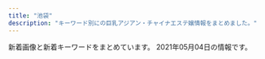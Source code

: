 ```yaml
---
title: "池袋"
description: "キーワード別にの巨乳アジアン・チャイナエステ嬢情報をまとめました。"
---
```


新着画像と新着キーワードをまとめています。
2021年05月04日の情報です。

<DmmAffiliateIns />
<KeywordTable
  shops={
    [
    {
        "keywords": {
            "85": 1,
            "D": 4,
            "C": 12,
            "86": 2,
            "88": 1
        },
        "img_links": [
            "https://koi-tenshi.tyo.cm/images/info.jpg",
            "https://koi-tenshi.tyo.cm/photos/sites/8/2021/04/2021042906171256.jpg",
            "https://koi-tenshi.tyo.cm/images/sp_ico06.png",
            "https://koi-tenshi.tyo.cm/images/sp_ico01.png",
            "https://koi-tenshi.tyo.cm/images/sp_tel.png",
            "https://koi-tenshi.tyo.cm/images/header_mail.png",
            "https://koi-tenshi.tyo.cm/photos/sites/8/2021/04/2021042906175895.jpg",
            "https://koi-tenshi.tyo.cm/images/sp_header.png",
            "https://koi-tenshi.tyo.cm/images/end.png",
            "https://koi-tenshi.tyo.cm/photos/sites/8/2021/04/2021042906214275.jpg",
            "https://koi-tenshi.tyo.cm/images/header_open.png",
            "https://koi-tenshi.tyo.cm/images/sp_ico02.png",
            "https://koi-tenshi.tyo.cm/photos/sites/8/2021/04/2021042906173487.jpg",
            "https://koi-tenshi.tyo.cm/images/sp_ico03.png",
            "https://koi-tenshi.tyo.cm/images/sp_ico05.png",
            "https://koi-tenshi.tyo.cm/images/sp_ico04.png",
            "https://koi-tenshi.tyo.cm/images/header_tel.png"
        ],
        "station": "JR\u6c60\u888b\u99c5\u897f\u53e3(\u5317)",
        "name": "\u604b\u306e\u5929\u4f7f",
        "url": "https://koi-tenshi.tyo.cm/"
    },
    {
        "img_links": [
            "http://awakoku.net/girls/mina1.jpg",
            "http://awakoku.net/girls/nana2.jpg",
            "http://awakoku.net/girls/kana2.jpg",
            "http://awakoku.net/girls/yumi.jpg",
            "http://awakoku.net/girls/nana1.jpg",
            "http://awakoku.net/girls/hana1.jpg",
            "http://awakoku.net/girls/nagisa2.jpg",
            "http://awakoku.net/girls/ami1.jpg",
            "http://awakoku.net/image/pickup.jpg",
            "http://awakoku.net/girls/misaki1.jpg",
            "http://awakoku.net/girls/misaki2.jpg",
            "http://manpuku-web2.sakura.ne.jp/awakoku/image/header.jpg",
            "http://awakoku.net/girls/sakura1.jpg",
            "http://awakoku.net/girls/noimage.jpg",
            "http://awakoku.net/girls/aya1.jpg",
            "http://awakoku.net/girls/yuri1.jpg",
            "http://awakoku.net/girls/saki1.jpg",
            "http://awakoku.net/girls/mina2.jpg",
            "http://awakoku.net/girls/yuri2.jpg",
            "http://awakoku.net/girls/hana2.jpg",
            "http://awakoku.net/girls/nagisa1.jpg",
            "http://awakoku.net/girls/kana1.jpg"
        ],
        "keywords": {
            "F": 1,
            "84": 2,
            "85": 2,
            "C": 22,
            "87": 3,
            "E": 2,
            "86": 1,
            "88": 2,
            "83": 4
        },
        "name": "\u30a2\u30ef\u56fd\u515a",
        "station": "JR\u6c60\u888b\u99c5\u897f\u53e3",
        "url": "http://awakoku.net/"
    },
    {
        "img_links": [
            "http://es-hana.work/images/2.jpg",
            "http://es-hana.work/images/3.jpg",
            "http://es-hana.work/images/1.jpg",
            "http://es-hana.work/staff/nana.jpg",
            "http://es-hana.work/images/6.jpg",
            "http://es-hana.work/img/nana1.jpg",
            "http://es-hana.work/images/int.jpg",
            "http://es-hana.work/images/5.jpg",
            "http://es-hana.work/images/tg.jpg",
            "http://es-hana.work/staff/ai.jpg",
            "http://es-hana.work/img/haruka1.jpg",
            "http://es-hana.work/img/yui1.jpg",
            "http://es-hana.work/staff/haruka.jpg",
            "http://es-hana.work/staff/miki.jpg",
            "http://es-hana.work/images/head.jpg",
            "http://es-hana.work/img/miki1.jpg",
            "http://es-hana.work/img/aya1.jpg",
            "http://es-hana.work/staff/yuna.jpg",
            "http://es-hana.work/images/news.jpg",
            "http://es-hana.work/images/line.jpg",
            "http://es-hana.work/images/interior_t.jpg",
            "http://es-hana.work/img/ai1.jpg",
            "http://es-hana.work/images/ac2.jpg",
            "http://es-hana.work/images/8.jpg",
            "http://es-hana.work/images/7.jpg",
            "http://es-hana.work/images/sys2.jpg",
            "http://es-hana.work/staff/aya.jpg",
            "http://es-hana.work/images/staff_t.jpg",
            "http://es-hana.work/img/rina1.jpg",
            "http://es-hana.work/staff/rina.jpg",
            "http://es-hana.work/images/ac1.jpg",
            "http://es-hana.work/staff/yui.jpg",
            "http://es-hana.work/images/sys1.jpg"
        ],
        "name": "\u82b1\u6c34\u6728",
        "station": "JR\u6c60\u888b\u99c5\u897f\u53e3(\u5317)",
        "keywords": {},
        "url": "http://es-hana.work/"
    },
    {
        "station": "JR\u6c60\u888b\u99c5\u897f\u53e3",
        "url": "http://salon-arm.com/",
        "img_links": [
            "http://salon-arm.com/staff/ichigo/01.jpg",
            "http://salon-arm.com/staff/nana/01.jpg",
            "http://salon-arm.com/img/ttl_tnew.png",
            "http://salon-arm.com/pic/top.png",
            "http://salon-arm.com/staff/yuuka/01mb.jpg",
            "http://salon-arm.com/staff/midori/01.jpg",
            "http://salon-arm.com/staff/ichigo/01mb.jpg",
            "http://salon-arm.com/staff/ringo/01.jpg",
            "http://salon-arm.com/img/ttl_concept.png",
            "http://salon-arm.com/img/att.jpg",
            "http://salon-arm.com/staff/reina/01mb.jpg",
            "http://salon-arm.com/staff/ai/01mb.jpg",
            "http://salon-arm.com/staff/mai/01.jpg",
            "http://salon-arm.com/pic/head.png",
            "http://salon-arm.com/staff/reina/01.jpg",
            "http://salon-arm.com/staff/emi/01mb.jpg",
            "http://salon-arm.com/staff/saya/01mb.jpg",
            "http://salon-arm.com/staff/saya/01.jpg",
            "http://salon-arm.com/staff/yuuka/01.jpg",
            "http://salon-arm.com/img/ttl_line.png",
            "http://salon-arm.com/staff/ai/01.jpg",
            "http://salon-arm.com/staff/rika/01mb.jpg",
            "http://salon-arm.com/img/ttl_staff.png",
            "http://salon-arm.com/staff/emi/01.jpg",
            "http://salon-arm.com/staff/rika/01.jpg",
            "http://salon-arm.com/staff/kaori/01mb.jpg",
            "http://salon-arm.com/img/ttl_mobile.png",
            "http://salon-arm.com/staff/kaori/01.jpg",
            "http://salon-arm.com/staff/nana/01mb.jpg",
            "http://salon-arm.com/staff/ringo/01mb.jpg",
            "http://salon-arm.com/staff/mai/01mb.jpg",
            "http://salon-arm.com/staff/midori/01mb.jpg",
            "http://salon-arm.com/i/files/homeimg.jpg"
        ],
        "keywords": {
            "C": 21
        },
        "name": "\u30a2\u30ed\u30de\u30ed\u30de\u30f3\u30b9"
    },
    {
        "station": "JR\u6c60\u888b\u99c5\u6771\u53e3",
        "keywords": {},
        "img_links": [
            "http://manian-ikebukuro.com/img/bar_staff.png",
            "http://manian-ikebukuro.com/img/bar_profile.png",
            "http://manian-ikebukuro.com/image/cast/cast_67_1_l.jpg",
            "http://manian-ikebukuro.com/image/cast/cast_67_1_s.jpg",
            "http://manian-ikebukuro.com/image/cast/cast_70_1_s.jpg",
            "http://manian-ikebukuro.com/image/cast/cast_69_2_l.jpg",
            "http://manian-ikebukuro.com/image/cast/cast_64_1_s.jpg",
            "http://manian-ikebukuro.com/img/news1.png",
            "http://manian-ikebukuro.com/img/news3.png",
            "http://manian-ikebukuro.com/image/cast/cast_75_2_l.jpg",
            "http://manian-ikebukuro.com/image/cast/cast_71_2_l.jpg",
            "http://manian-ikebukuro.com/image/cast/cast_77_2_l.jpg",
            "http://manian-ikebukuro.com/img/spSite.jpg",
            "http://manian-ikebukuro.com/image/cast/cast_77_1_s.jpg",
            "http://manian-ikebukuro.com/image/cast/cast_73_1_s.jpg",
            "http://manian-ikebukuro.com/image/cast/cast_74_1_s.jpg",
            "http://manian-ikebukuro.com/img/line1.jpg",
            "http://manian-ikebukuro.com/image/cast/cast_69_1_s.jpg",
            "http://manian-ikebukuro.com/image/cast/cast_64_1_l.jpg",
            "http://manian-ikebukuro.com/image/cast/cast_63_1_l.jpg",
            "http://manian-ikebukuro.com/image/cast/cast_75_1_l.jpg",
            "http://manian-ikebukuro.com/image/cast/cast_47_2_l.jpg",
            "http://manian-ikebukuro.com/image/cast/cast_68_1_l.jpg",
            "http://manian-ikebukuro.com/image/cast/cast_80_1_s.jpg",
            "http://manian-ikebukuro.com/image/cast/cast_68_2_l.jpg",
            "http://manian-ikebukuro.com/image/cast/cast_71_1_l.jpg",
            "http://manian-ikebukuro.com/image/cast/cast_74_2_l.jpg",
            "http://manian-ikebukuro.com/image/cast/cast_67_2_l.jpg",
            "http://manian-ikebukuro.com/image/cast/cast_6_2_l.jpg",
            "http://manian-ikebukuro.com/image/cast/cast_75_1_s.jpg",
            "http://manian-ikebukuro.com/img/pickupGirl.png",
            "http://manian-ikebukuro.com/image/cast/cast_68_1_s.jpg",
            "http://manian-ikebukuro.com/image/cast/cast_2_1_s.jpg",
            "http://manian-ikebukuro.com/image/cast/cast_70_2_l.jpg",
            "http://manian-ikebukuro.com/image/cast/cast_64_2_l.jpg",
            "http://manian-ikebukuro.com/image/cast/cast_77_1_l.jpg",
            "http://manian-ikebukuro.com/image/cast/cast_71_1_s.jpg",
            "http://manian-ikebukuro.com/img/header0.jpg",
            "http://manian-ikebukuro.com/image/cast/cast_74_1_l.jpg",
            "http://manian-ikebukuro.com/img/QRcode.png",
            "http://manian-ikebukuro.com/image/cast/cast_6_1_s.jpg",
            "http://manian-ikebukuro.com/image/cast/cast_63_1_s.jpg",
            "http://manian-ikebukuro.com/image/cast/cast_70_1_l.jpg",
            "http://manian-ikebukuro.com/image/cast/cast_47_1_l.jpg",
            "http://manian-ikebukuro.com/image/cast/cast_6_1_l.jpg",
            "http://manian-ikebukuro.com/img/tel.png",
            "http://manian-ikebukuro.com/image/cast/cast_69_1_l.jpg",
            "http://manian-ikebukuro.com/image/cast/cast_47_1_s.jpg",
            "http://manian-ikebukuro.com/image/cast/10x10.jpg"
        ],
        "url": "http://manian-ikebukuro.com/",
        "name": "\u6d17\u4f53\u30de\u30cb\u30a2"
    },
    {
        "img_links": [
            "http://www.coco-8.jp/_src/37791789/lineline.png",
            "http://www.coco-8.jp/_src/49977786/wechatimg336_20201102105038881.jpg",
            "http://www.coco-8.jp/_src/36741671/2.jpg",
            "http://www.coco-8.jp/_src/36741640/1.jpg",
            "http://www.coco-8.jp/_src/36746633/lineline.png",
            "http://www.coco-8.jp/_src/36742630/b.png",
            "http://www.coco-8.jp/_src/54960394/lineline.png",
            "http://www.coco-8.jp/_src/36746641/risa.jpg",
            "http://www.coco-8.jp/_src/36746682/g.jpg",
            "http://www.coco-8.jp/_src/49977773/wechatimg437_20201113100952153.jpg",
            "http://www.coco-8.jp/_src/36746395/lineline.png",
            "http://www.coco-8.jp/_src/55662797/img20210426142633666355.png",
            "http://www.coco-8.jp/_src/36742642/b.png",
            "http://www.coco-8.jp/_src/36742658/s1.jpg",
            "http://www.coco-8.jp/_src/36712010/sayuri.jpg",
            "http://www.coco-8.jp/_src/37791774/wechatimg437_20201113100952153.jpg",
            "http://www.coco-8.jp/_src/36742636/b.png",
            "http://www.coco-8.jp/_src/36813493/cam2.jpg",
            "http://www.coco-8.jp/_src/36746398/mei1.jpg",
            "http://www.coco-8.jp/_src/54960397/wechatimg955.jpg",
            "http://www.coco-8.jp/_src/36741636/5.jpg",
            "http://www.coco-8.jp/_src/54960393/wechatimg955.jpg",
            "http://www.coco-8.jp/_src/49632727/wechatimg336_20201102105038881.jpg",
            "http://www.coco-8.jp/_src/36746635/iwa1.jpg",
            "http://www.coco-8.jp/_src/36742458/1.jpg",
            "http://www.coco-8.jp/_src/36743040/s5.jpg",
            "http://www.coco-8.jp/_src/36742655/down.png",
            "http://www.coco-8.jp/_src/36746346/maya.jpg",
            "http://www.coco-8.jp/_src/36746702/g6.jpg",
            "http://www.coco-8.jp/_src/36742780/s3.jpg",
            "http://www.coco-8.jp/_src/36741637/3.jpg",
            "http://www.coco-8.jp/_src/36742461/4.jpg",
            "http://www.coco-8.jp/_src/36746397/mei1.jpg",
            "http://www.coco-8.jp/_src/36746642/risa.jpg",
            "http://www.coco-8.jp/_src/36746320/sayuri.jpg",
            "http://www.coco-8.jp/_src/36741674/5.jpg",
            "http://www.coco-8.jp/_src/36742459/2.jpg",
            "http://www.coco-8.jp/_src/37791773/wechatimg437_20201113100952153.jpg",
            "http://www.coco-8.jp/_src/36746732/road2.png",
            "http://www.coco-8.jp/_src/36741670/1.jpg",
            "http://www.coco-8.jp/_src/36741638/4.jpg",
            "http://www.coco-8.jp/_src/36813492/cam2.jpg",
            "http://www.coco-8.jp/_src/54960364/wechatimg955.jpg",
            "http://www.coco-8.jp/_src/49632559/wechatimg336_20201102105038881.jpg",
            "http://www.coco-8.jp/_src/49977785/wechatimg336_20201102105038881.jpg",
            "http://www.coco-8.jp/_src/36746644/lineline.png",
            "http://www.coco-8.jp/_src/36746331/lineline.png",
            "http://www.coco-8.jp/_src/36746688/g2.jpg",
            "http://www.coco-8.jp/_src/36742460/3.jpg",
            "http://www.coco-8.jp/_src/36742791/s4.jpg",
            "http://www.coco-8.jp/_src/36745876/pic1.jpg",
            "http://www.coco-8.jp/_src/36746351/lineline.png",
            "http://www.coco-8.jp/_src/36746639/lineline.png",
            "http://www.coco-8.jp/_src/54960396/wechatimg955.jpg",
            "http://www.coco-8.jp/_src/36745880/pic2.jpg",
            "http://www.coco-8.jp/_src/36820891/cam3.png",
            "http://www.coco-8.jp/_src/37791754/smartselect_20191212-140919_wechat.jpg",
            "http://www.coco-8.jp/_src/36742644/sayuri.jpg",
            "http://www.coco-8.jp/_src/36746380/aki.jpg",
            "http://www.coco-8.jp/_src/36746379/aki.jpg",
            "http://www.coco-8.jp/_src/36742640/b.png",
            "http://www.coco-8.jp/_src/36746692/g3.jpg",
            "http://www.coco-8.jp/_src/36746714/b.png",
            "http://www.coco-8.jp/_src/36741673/3.jpg",
            "http://www.coco-8.jp/_src/49977665/wechatimg437_20201113100952153.jpg",
            "http://www.coco-8.jp/_src/36741678/down.png",
            "http://www.coco-8.jp/_src/36820892/cam3.png",
            "http://www.coco-8.jp/_src/36741672/4.jpg",
            "http://www.coco-8.jp/_src/36746636/iwa1.jpg",
            "http://www.coco-8.jp/_src/36742462/5.jpg",
            "http://www.coco-8.jp/_src/36746704/g5.png",
            "http://www.coco-8.jp/_src/49977789/lineline.png",
            "http://www.coco-8.jp/_src/36741639/2.jpg",
            "http://www.coco-8.jp/_src/36746345/maya.jpg",
            "http://www.coco-8.jp/_src/36742714/s2.jpg",
            "http://www.coco-8.jp/_src/36742638/b.png"
        ],
        "url": "http://www.coco-8.jp/",
        "name": "CoCo8 \u30b3\u30b3\u30a8\u30a4\u30c8",
        "keywords": {
            "90": 1,
            "88": 1,
            "86": 2
        },
        "station": "JR\u6c60\u888b\u99c5\u897f\u53e3"
    },
    {
        "name": "\u30b7\u30e3\u30fc\u30ed\u30c3\u30c8\u59eb",
        "img_links": [
            "http://www.i-rlx.info/i/girl/02.jpg",
            "http://www.i-rlx.info/images/upload/7d800b2f3fde617b.jpg",
            "http://www.i-rlx.info/images/index_13.jpg",
            "http://www.i-rlx.info/images/sub_18.jpg",
            "http://www.i-rlx.info/i/girl/01.jpg",
            "http://www.i-rlx.info/images/index_26.jpg",
            "http://www.i-rlx.info/images/index_36.jpg",
            "http://www.i-rlx.info/images/rec.jpg",
            "http://www.i-rlx.info/images/index_27.jpg",
            "http://www.i-rlx.info/images/index_23.jpg",
            "http://www.i-rlx.info/girl/07.jpg",
            "http://www.i-rlx.info/images/upload/c9993cc2167b7dc9.jpg",
            "http://www.i-rlx.info/images/upload/bb8a47bc98c64e87.jpg",
            "http://www.i-rlx.info/girl/08.jpg",
            "http://www.i-rlx.info/images/upload/thumb/9e42414005a99f48.jpg",
            "http://www.i-rlx.info/images/index_24.jpg",
            "http://www.i-rlx.info/images/upload/bb2bfea87a6127cc.jpg",
            "http://www.i-rlx.info/i/room/r02.jpg",
            "http://www.i-rlx.info/images/index_15.jpg",
            "http://www.i-rlx.info/images/upload/b0bbe23232bed8aa.jpg",
            "http://www.i-rlx.info/images/upload/thumb/4d0e657eefdddf42.jpg",
            "http://www.i-rlx.info/images/upload/thumb/c9993cc2167b7dc9.jpg",
            "http://www.i-rlx.info/images/upload/888936484d714117.jpg",
            "http://www.i-rlx.info/i/room/r01.jpg",
            "http://www.i-rlx.info/images/index_10.jpg",
            "http://www.i-rlx.info/images/index_29.jpg",
            "http://www.i-rlx.info/images/upload/thumb/888936484d714117.jpg",
            "http://www.i-rlx.info/girl/06.jpg",
            "http://www.i-rlx.info/images/upload/thumb/eeb5d9caa554018e.jpg",
            "http://www.i-rlx.info/images/index_04.jpg",
            "http://www.i-rlx.info/images/upload/9e42414005a99f48.jpg",
            "http://www.i-rlx.info/images/staff_16.jpg",
            "http://www.i-rlx.info/images/index_01.jpg",
            "http://www.i-rlx.info/images/upload/thumb/c3c01fea3cdcaa08.jpg",
            "http://www.i-rlx.info/images/upload/d9467bde93e01a59.jpg",
            "http://www.i-rlx.info/images/upload/bc0752fe4e53b8c6.jpg",
            "http://www.i-rlx.info/images/upload/19b76df66faf0b12.jpg",
            "http://www.i-rlx.info/images/upload/thumb/ac8e7ec3ac179feb.jpg",
            "http://www.i-rlx.info/images/index_28.jpg",
            "http://www.i-rlx.info/images/upload/thumb/d9467bde93e01a59.jpg",
            "http://www.i-rlx.info/images/upload/thumb/b0bbe23232bed8aa.jpg",
            "http://www.i-rlx.info/images/index_39.jpg",
            "http://www.i-rlx.info/images/upload/eeb5d9caa554018e.jpg",
            "http://www.i-rlx.info/images/index_08.jpg",
            "http://www.i-rlx.info/images/03.jpg",
            "http://www.i-rlx.info/girl/01.jpg",
            "http://www.i-rlx.info/images/upload/thumb/95e8548329763630.jpg",
            "http://www.i-rlx.info/images/upload/thumb/5f15caf7f272770f.jpg",
            "http://www.i-rlx.info/images/index_12.jpg",
            "http://www.i-rlx.info/images/upload/549fe7e03db1e8fc.jpg",
            "http://www.i-rlx.info/images/upload/thumb/19b76df66faf0b12.jpg",
            "http://www.i-rlx.info/girl/018.jpg",
            "http://www.i-rlx.info/images/upload/thumb/bb2bfea87a6127cc.jpg",
            "http://www.i-rlx.info/images/upload/thumb/549fe7e03db1e8fc.jpg",
            "http://www.i-rlx.info/images/upload/4d0e657eefdddf42.jpg",
            "http://www.i-rlx.info/images/index_30.jpg",
            "http://www.i-rlx.info/i/room/r04.jpg",
            "http://www.i-rlx.info/images/upload/c3c01fea3cdcaa08.jpg",
            "http://www.i-rlx.info/images/info_16.jpg",
            "http://www.i-rlx.info/images/upload/thumb/3a57edcf235cfd8e.jpg",
            "http://www.i-rlx.info/images/index_06.jpg",
            "http://www.i-rlx.info/images/upload/3a57edcf235cfd8e.jpg",
            "http://www.i-rlx.info/images/index_09.jpg",
            "http://www.i-rlx.info/images/upload/thumb/7d800b2f3fde617b.jpg",
            "http://www.i-rlx.info/i/girl/03.jpg",
            "http://www.i-rlx.info/images/index_34.jpg",
            "http://www.i-rlx.info/images/index_20.jpg",
            "http://www.i-rlx.info/images/index_19.jpg",
            "http://www.i-rlx.info/images/index_07.jpg",
            "http://www.i-rlx.info/images/index_11.jpg",
            "http://www.i-rlx.info/images/upload/ac8e7ec3ac179feb.jpg",
            "http://www.i-rlx.info/images/index_22.jpg",
            "http://www.i-rlx.info/images/index_33.jpg",
            "http://www.i-rlx.info/images/upload/5f15caf7f272770f.jpg",
            "http://www.i-rlx.info/images/index_18.jpg",
            "http://www.i-rlx.info/images/index_35_01.jpg",
            "http://www.i-rlx.info/images/upload/thumb/22c78aefa047b678.jpg",
            "http://www.i-rlx.info/images/index_02.jpg",
            "http://www.i-rlx.info/images/upload/95e8548329763630.jpg",
            "http://www.i-rlx.info/i/girl/05.jpg",
            "http://www.i-rlx.info/images/upload/dc8f1b616e622b2a.jpg",
            "http://www.i-rlx.info/i/girl/04.jpg",
            "http://www.i-rlx.info/images/index_37.jpg",
            "http://www.i-rlx.info/images/index_03.jpg",
            "http://www.i-rlx.info/girl/02.jpg",
            "http://www.i-rlx.info/images/upload/22c78aefa047b678.jpg",
            "http://www.i-rlx.info/images/index_31.jpg",
            "http://www.i-rlx.info/images/rec_16.jpg",
            "http://www.i-rlx.info/i/room/r03.jpg",
            "http://www.i-rlx.info/images/upload/thumb/bb8a47bc98c64e87.jpg",
            "http://www.i-rlx.info/images/upload/thumb/bc0752fe4e53b8c6.jpg",
            "http://www.i-rlx.info/girl/04.jpg",
            "http://www.i-rlx.info/girl/017.jpg",
            "http://www.i-rlx.info/images/sub_21.jpg",
            "http://www.i-rlx.info/images/info.jpg",
            "http://www.i-rlx.info/images/index_21.jpg",
            "http://www.i-rlx.info/girl/05.jpg",
            "http://www.i-rlx.info/images/upload/thumb/dc8f1b616e622b2a.jpg",
            "http://www.i-rlx.info/images/index_14.jpg",
            "http://www.i-rlx.info/images/index_17.jpg"
        ],
        "url": "http://www.i-rlx.info/",
        "station": "JR\u6c60\u888b\u99c5\u897f\u53e3(\u5317)",
        "keywords": {
            "86": 3,
            "E": 1,
            "85": 10,
            "C": 20,
            "D": 4,
            "82": 2,
            "87": 1,
            "88": 1,
            "89": 3
        }
    },
    {
        "name": "\u30b9\u30de\u30a4\u30eb",
        "url": "http://iris.iest.info/",
        "img_links": [],
        "keywords": {},
        "station": "JR\u6c60\u888b\u99c5\u6771\u53e3"
    },
    {
        "station": "JR\u6c60\u888b\u99c5\u897f\u53e3",
        "keywords": {
            "\u30bb\u30af\u30b7\u30fc": 1
        },
        "name": "\u6708\u306e\u604b",
        "img_links": [
            "http://tsukinokoi.com/img/staff/153079932824200700.jpg",
            "http://tsukinokoi.com/images/news1.png",
            "http://tsukinokoi.com/img/staff/154673852166026500.jpg",
            "http://tsukinokoi.com/img/staff/148073918839938900.jpg",
            "http://tsukinokoi.com/images/pickupGirl2014.png",
            "http://tsukinokoi.com/img/staff/148256052554824000.jpg",
            "http://tsukinokoi.com/img/staff/155204782386136400.jpg",
            "http://tsukinokoi.com/images/bar_gallery.png",
            "http://tsukinokoi.com/img/staff/152008703796356600.jpg",
            "http://tsukinokoi.com/img/staff/148586605226742500.jpg",
            "http://tsukinokoi.com/img/staff/151584629124140300.jpg",
            "http://tsukinokoi.com/images/event/2020/m05.png",
            "http://tsukinokoi.com/images/news3.png",
            "http://tsukinokoi.com/images/QRcode.png",
            "http://tsukinokoi.com/images/bar_staff.png",
            "http://tsukinokoi.com/img/staff/142919725579809100.png",
            "http://tsukinokoi.com/img/staff/160622584020640000.jpg",
            "http://tsukinokoi.com/img/staff/148586605222864500.jpg",
            "http://tsukinokoi.com/img/staff/144652745411466600.jpg",
            "http://tsukinokoi.com/img/staff/155611310658540500.jpg",
            "http://tsukinokoi.com/images/bar_top.png",
            "http://tsukinokoi.com/img/staff/155818741107218300.jpg"
        ],
        "url": "http://tsukinokoi.com/"
    },
    {
        "img_links": [
            "http://foryou-est.tokyo/images/riri.jpg",
            "http://foryou-est.tokyo/images/emi.jpg",
            "http://foryou-est.tokyo/images/down.png",
            "http://foryou-est.tokyo/images/yumi.jpg",
            "http://foryou-est.tokyo/images/flash1.jpg",
            "http://foryou-est.tokyo/images/sp01.jpg",
            "http://foryou-est.tokyo/images/kina.jpg",
            "http://foryou-est.tokyo/images/up.png",
            "http://foryou-est.tokyo/images/zi_staff.png",
            "http://foryou-est.tokyo/images/sp03.jpg",
            "http://foryou-est.tokyo/images/sp02.jpg",
            "http://foryou-est.tokyo/images/yuki.jpg",
            "http://foryou-est.tokyo/images/mobile.png",
            "http://foryou-est.tokyo/images/aya.jpg",
            "http://foryou-est.tokyo/images/ai.jpg",
            "http://foryou-est.tokyo/images/mika.jpg",
            "http://foryou-est.tokyo/images/yuri.jpg"
        ],
        "name": "For You",
        "keywords": {},
        "station": "JR\u6c60\u888b\u99c5\u897f\u53e3",
        "url": "http://foryou-est.tokyo/"
    },
    {
        "name": "\u3086\u3089\u308a",
        "keywords": {
            "87": 8,
            "D": 11,
            "C": 33,
            "86": 20,
            "E": 3
        },
        "img_links": [
            "http://www.yurari-massage.work/img/st026.jpg",
            "http://www.yurari-massage.work/img/st017.jpg",
            "http://www.yurari-massage.work/img/st4.jpg",
            "http://www.yurari-massage.work/img/m4.jpg",
            "http://www.yurari-massage.work/img/m20.jpg",
            "http://www.yurari-massage.work/img/m1.jpg",
            "http://www.yurari-massage.work/img/m6.jpg",
            "http://www.yurari-massage.work/img/st7.jpg",
            "http://www.yurari-massage.work/img/m60.jpg",
            "http://www.yurari-massage.work/img/sta26.jpg",
            "http://www.yurari-massage.work/img/st25.jpg",
            "http://www.yurari-massage.work/img/st022.jpg",
            "http://www.yurari-massage.work/img/r9.jpg",
            "http://www.yurari-massage.work/img/sta25.jpg",
            "http://www.yurari-massage.work/img/sta22.jpg",
            "http://www.yurari-massage.work/img/st26.jpg",
            "http://www.yurari-massage.work/img/sta4.jpg",
            "http://www.yurari-massage.work/img/m5.jpg",
            "http://www.yurari-massage.work/img/mobile.png",
            "http://www.yurari-massage.work/img/st11.jpg",
            "http://www.yurari-massage.work/img/st21.jpg",
            "http://www.yurari-massage.work/img/m40.jpg",
            "http://www.yurari-massage.work/img/sta28.jpg",
            "http://www.yurari-massage.work/img/m10.jpg",
            "http://www.yurari-massage.work/img/st07.jpg",
            "http://www.yurari-massage.work/img/st29.jpg",
            "http://www.yurari-massage.work/img/sta21.jpg",
            "http://www.yurari-massage.work/img/campian.jpg",
            "http://www.yurari-massage.work/img/st17.jpg",
            "http://www.yurari-massage.work/img/st22.jpg",
            "http://www.yurari-massage.work/img/sta29.jpg",
            "http://www.yurari-massage.work/img/m3.jpg",
            "http://www.yurari-massage.work/img/st027.jpg",
            "http://www.yurari-massage.work/img/m2.jpg",
            "http://www.yurari-massage.work/img/st27.jpg",
            "http://www.yurari-massage.work/img/nos.jpg",
            "http://www.yurari-massage.work/img/m50.jpg",
            "http://www.yurari-massage.work/img/m30.jpg",
            "http://www.yurari-massage.work/img/sta7.jpg",
            "http://www.yurari-massage.work/img/sta27.jpg",
            "http://www.yurari-massage.work/img/head.jpg",
            "http://www.yurari-massage.work/img/st28.jpg",
            "http://www.yurari-massage.work/img/st19.jpg",
            "http://www.yurari-massage.work/img/st021.jpg"
        ],
        "url": "http://www.yurari-massage.work/",
        "station": "JR\u6c60\u888b\u99c5\u897f\u53e3(\u5317)"
    },
    {
        "img_links": [],
        "url": "http://mangetsudou.tyo.cm/",
        "station": "JR\u6c60\u888b\u99c5\u897f\u53e3",
        "keywords": {},
        "name": "\u6e80\u6708\u5802"
    },
    {
        "station": "JR\u6c60\u888b\u99c5\u897f\u53e3",
        "url": "http://new-paradise.net/",
        "keywords": {},
        "img_links": [
            "http://new-paradise.net/images/honoka.jpg",
            "http://new-paradise.net/images/kiki.jpg",
            "http://new-paradise.net/images/zi_staff.png",
            "http://new-paradise.net/images/a7.jpg",
            "http://new-paradise.net/images/a6.jpg",
            "http://new-paradise.net/images/a5.jpg",
            "http://new-paradise.net/images/noa.jpg",
            "http://new-paradise.net/images/a4.jpg",
            "http://new-paradise.net/images/down.png",
            "http://new-paradise.net/images/misaki01.jpg",
            "http://new-paradise.net/images/a2.jpg",
            "http://new-paradise.net/images/a1.jpg",
            "http://new-paradise.net/images/flash1.jpg",
            "http://new-paradise.net/images/a3.jpg",
            "http://new-paradise.net/images/mobile.png",
            "http://new-paradise.net/images/up.png",
            "http://new-paradise.net/images/info.jpg",
            "http://new-paradise.net/images/itigo.jpg",
            "http://new-paradise.net/images/g0.jpg",
            "http://new-paradise.net/images/r3.jpg",
            "http://new-paradise.net/images/kiki02.jpg",
            "http://new-paradise.net/images/misaki02.jpg",
            "http://new-paradise.net/images/kanna02.jpg"
        ],
        "name": "\u5fc3\u30d1\u30e9\u30c0\u30a4\u30b9"
    },
    {
        "name": "AromaAngels\uff5e\u6c60\u888b\u30a2\u30ed\u30de\u30a8\u30f3\u30b8\u30a7\u30eb\u30ba\uff5e",
        "img_links": [
            "https://www.aroma-angels.net/images/mc_1_1_105.jpg",
            "https://www.aroma-angels.net/images/ml_11_1_1092.jpg",
            "https://www.aroma-angels.net/images/up_5_13_0.jpg",
            "https://www.aroma-angels.net/images/ml_11_1_960.jpg",
            "https://www.aroma-angels.net/images/ml_11_1_240.jpg",
            "https://www.aroma-angels.net/images/mc_1_1_506.jpg",
            "https://www.aroma-angels.net/images/mc_1_1_882.jpg",
            "https://www.aroma-angels.net/images/up_5_25_0.jpg",
            "https://www.aroma-angels.net/images/ml_11_1_507.jpg",
            "https://www.aroma-angels.net/images/up_5_18_0.jpg",
            "https://www.aroma-angels.net/images/up_5_26_0.jpg",
            "https://www.aroma-angels.net/images/mc_1_2_105.jpg",
            "https://www.aroma-angels.net/images/link/link_19.jpg",
            "https://www.aroma-angels.net/images/up_5_22_0.jpg",
            "https://www.aroma-angels.net/images/mc_1_1_1272.jpg",
            "https://www.aroma-angels.net/images/ml_11_1_208.jpg",
            "https://www.aroma-angels.net/images/up_5_6_0.jpg",
            "https://www.aroma-angels.net/images/ml_11_1_268.jpg",
            "https://www.aroma-angels.net/asset/img/top2.jpg",
            "https://www.aroma-angels.net/images/ml_11_1_445.jpg",
            "https://www.aroma-angels.net/images/ml_11_1_1064.jpg",
            "https://www.aroma-angels.net/images/ml_11_1_505.jpg",
            "https://www.aroma-angels.net/asset/img/spacer300x450.png",
            "https://www.aroma-angels.net/images/ml_11_1_2202.jpg",
            "https://www.aroma-angels.net/images/mc_1_2_239.jpg",
            "https://www.aroma-angels.net/images/mc_1_1_241.jpg",
            "https://www.aroma-angels.net/images/mc_1_1_144.jpg",
            "https://www.aroma-angels.net/images/mc_1_2_445.jpg",
            "https://www.aroma-angels.net/images/up_5_15_0.jpg",
            "https://www.aroma-angels.net/images/ml_11_1_1272.jpg",
            "https://www.aroma-angels.net/images/up_5_9_0.jpg",
            "https://www.aroma-angels.net/images/mt_10_1_1092.jpg",
            "https://www.aroma-angels.net/images/mc_1_1_1285.jpg",
            "https://www.aroma-angels.net/images/mc_1_1_446.jpg",
            "https://www.aroma-angels.net/images/link/link_37.png",
            "https://www.aroma-angels.net/images/ml_11_1_1698.jpeg",
            "https://www.aroma-angels.net/images/link/link_31.jpg",
            "https://www.aroma-angels.net/images/ml_11_1_1411.jpg",
            "https://www.aroma-angels.net/images/mc_1_2_1092.jpg",
            "https://www.aroma-angels.net/images/up_5_27_0.jpg",
            "https://www.aroma-angels.net/images/ml_11_1_425.jpg",
            "https://estama.jp/assets_new/default/pc/img/page/link/estama_200_40.png",
            "https://www.aroma-angels.net/images/up_5_14_0.jpg",
            "https://www.aroma-angels.net/images/up_5_19_0.jpg",
            "https://www.aroma-angels.net/images/ml_11_1_882.jpg",
            "https://www.aroma-angels.net/asset/img/top.jpg",
            "https://www.aroma-angels.net/images/ml_11_1_1338.jpg",
            "https://www.aroma-angels.net/images/link/link_27.jpg",
            "https://www.aroma-angels.net/images/link/link_34.jpg",
            "https://www.aroma-angels.net/images/mt_10_1_446.jpg",
            "https://www.aroma-angels.net/images/up_5_10_0.jpg",
            "https://www.aroma-angels.net/images/link/link_15.jpg",
            "https://www.aroma-angels.net/images/mc_1_1_1092.jpg",
            "https://www.aroma-angels.net/images/mt_10_1_144.jpg",
            "https://www.aroma-angels.net/images/up_5_8_0.jpg",
            "https://www.aroma-angels.net/images/mt_10_1_506.jpg",
            "https://www.aroma-angels.net/images/mc_1_1_239.jpg",
            "https://www.aroma-angels.net/images/mt_10_1_508.jpg",
            "https://www.aroma-angels.net/images/up_5_23_0.jpg",
            "https://www.aroma-angels.net/images/ml_11_1_105.jpg",
            "https://www.aroma-angels.net/images/ml_11_1_144.jpg",
            "https://www.aroma-angels.net/images/mc_1_1_508.jpg",
            "https://www.aroma-angels.net/images/ml_11_1_506.jpg",
            "https://www.aroma-angels.net/images/mc_1_2_144.jpg",
            "https://www.aroma-angels.net/images/up_5_7_0.jpg",
            "https://www.aroma-angels.net/asset/img/spacer900x360.png",
            "https://www.aroma-angels.net/images/mt_10_1_105.jpg",
            "https://www.aroma-angels.net/images/mc_1_1_505.jpg",
            "https://www.aroma-angels.net/images/ml_11_1_241.jpg",
            "https://www.aroma-angels.net/images/ml_11_1_239.jpg",
            "https://www.aroma-angels.net/asset/img/spacer_gallery.png",
            "https://www.aroma-angels.net/images/ml_11_1_508.jpg",
            "https://www.aroma-angels.net/images/ml_11_1_314.jpg",
            "https://www.aroma-angels.net/images/ml_11_1_446.jpg",
            "https://www.aroma-angels.net/images/up_5_5_0.jpg",
            "https://www.aroma-angels.net/images/up_5_17_0.jpg",
            "https://www.aroma-angels.net/images/mt_10_1_505.jpg",
            "https://www.aroma-angels.net/images/mc_1_1_507.jpg",
            "https://www.aroma-angels.net/images/mc_1_1_445.jpg",
            "https://menlog.net/link/menlog20040.jpg",
            "https://www.aroma-angels.net/images/up_5_11_0.jpeg",
            "https://www.aroma-angels.net/images/ml_11_1_1285.jpg",
            "https://www.aroma-angels.net/images/up_5_12_0.jpg"
        ],
        "station": "JR\u6c60\u888b\u99c5\u897f\u53e3",
        "url": "https://www.aroma-angels.net/",
        "keywords": {
            "85": 11,
            "D": 15,
            "83": 2,
            "88": 5,
            "86": 5,
            "C": 46,
            "87": 5,
            "E": 1
        }
    },
    {
        "station": "JR\u6c60\u888b\u99c5\u897f\u53e3(\u5317)",
        "name": "New RELAX TIME",
        "keywords": {
            "87": 22,
            "C": 34,
            "D": 48,
            "E": 66,
            "89": 55,
            "88": 63,
            "90": 7,
            "F": 31
        },
        "img_links": [
            "https://www.relax-es.net/img/uploadfile/img_1601600707.jpg",
            "https://www.relax-es.net/img/uploadfile/imgpc01601602443.jpg",
            "https://www.relax-es.net/img/bana02.jpg",
            "https://www.relax-es.net/img/bana01.jpg",
            "https://www.relax-es.net/w160-p400/img/uploadfile/imgpc01601602403.jpg",
            "https://www.relax-es.net/img/uploadfile/imgpc01601602890.jpg",
            "https://www.relax-es.net/w160-p400/img/uploadfile/imgpc01601602188.jpg",
            "https://www.relax-es.net/img/uploadfile/imgpc01601602188.jpg",
            "https://www.relax-es.net/w160-p400/img/uploadfile/imgpc01601942123.jpg",
            "https://www.relax-es.net/img/bana05.jpg",
            "https://www.relax-es.net/img/uploadfile/imgpc01601602676.jpg",
            "https://www.relax-es.net/w160-p400/img/uploadfile/imgpc01601601975.jpg",
            "https://www.relax-es.net/w160-p400/img/uploadfile/imgpc01608535915.jpg",
            "https://www.relax-es.net/img/uploadfile/1601603998.png",
            "https://www.relax-es.net/w200-p300/img/uploadfile/imgpc01601601975.jpg",
            "https://www.relax-es.net/w200-p300/img/uploadfile/imgpc01601602269.jpg",
            "https://www.relax-es.net/w200-p300/img/uploadfile/imgpc01601602403.jpg",
            "https://www.relax-es.net/img/area.jpg",
            "https://www.relax-es.net/w300-p200/img/uploadfile/imgpc01601602761.jpg",
            "https://www.relax-es.net/img/num3.png",
            "https://www.relax-es.net/w200-p300/img/uploadfile/imgpc01608535783.jpg",
            "https://www.relax-es.net/img/uploadfile/imgpc01601602403.jpg",
            "https://www.relax-es.net/img/kantan.jpg",
            "https://www.relax-es.net/img/icon/new.png",
            "https://www.relax-es.net/w160-p400/img/uploadfile/imgpc01608535826.jpg",
            "https://www.relax-es.net/img/uploadfile/imgpc01601942165.jpg",
            "https://www.relax-es.net/img/uploadfile/img_1601600792.jpg",
            "https://www.relax-es.net/img/uploadfile/imgpc01601603008.jpg",
            "https://www.relax-es.net/w200-p300/img/uploadfile/imgpc01601602761.jpg",
            "https://www.relax-es.net/img/uploadfile/imgpc01601602970.jpg",
            "https://www.relax-es.net/w200-p300/img/uploadfile/imgpc01608535716.jpg",
            "https://www.relax-es.net/w160-p400/img/uploadfile/imgpc01601602676.jpg",
            "https://www.relax-es.net/img/s/area01.png",
            "https://www.relax-es.net/img/num4.png",
            "https://www.relax-es.net/w200-p300/img/uploadfile/imgpc01601942123.jpg",
            "https://www.relax-es.net/img/uploadfile/imgpc01601942123.jpg",
            "https://www.relax-es.net/w160-p400/img/uploadfile/imgpc01601602326.jpg",
            "https://www.relax-es.net/img/bana03.jpg",
            "https://www.relax-es.net/img/uploadfile/imgpc01601942105.jpg",
            "https://www.relax-es.net/w160-p400/img/uploadfile/imgpc01601942165.jpg",
            "https://www.relax-es.net/w160-p400/img/uploadfile/imgpc01601602890.jpg",
            "https://www.relax-es.net/w160-p400/img/uploadfile/imgpc01601601781.jpg",
            "https://www.relax-es.net/w300-p200/img/uploadfile/imgpc01601603008.jpg",
            "https://www.relax-es.net/img/companioncoment.png",
            "https://www.relax-es.net/img/uploadfile/imgpc01601942092.jpg",
            "https://www.relax-es.net/img/uploadfile/imgpc01601602761.jpg",
            "https://www.relax-es.net/w160-p400/img/uploadfile/imgpc01601602761.jpg",
            "https://www.relax-es.net/img/uploadfile/imgpc01601601975.jpg",
            "https://www.relax-es.net/w230-p230/img/uploadfile/img_1601600792.jpg",
            "https://www.relax-es.net/img/num2.png",
            "https://www.relax-es.net/w160-p400/img/uploadfile/imgpc01601602016.jpg",
            "https://www.relax-es.net/img/num1.png",
            "https://www.relax-es.net/img/uploadfile/imgpc01608535716.jpg",
            "https://www.relax-es.net/w160-p400/img/uploadfile/imgpc01601942105.jpg",
            "https://www.relax-es.net/w160-p400/img/uploadfile/imgpc01601602443.jpg",
            "https://www.relax-es.net/w160-p400/img/uploadfile/imgpc01601942092.jpg",
            "https://www.relax-es.net/img/s/area05.png",
            "https://www.relax-es.net/w200-p300/img/uploadfile/imgpc01601942165.jpg",
            "https://www.relax-es.net/w160-p400/img/uploadfile/imgpc01601942142.jpg",
            "https://www.relax-es.net/w200-p300/img/uploadfile/imgpc01601602326.jpg",
            "https://www.relax-es.net/img/uploadfile/imgpc01601602326.jpg",
            "https://www.relax-es.net/img/bana04.jpg",
            "https://www.relax-es.net/img/uploadfile/imgpc01601601781.jpg",
            "https://www.relax-es.net/w160-p400/img/uploadfile/imgpc01608535716.jpg",
            "https://www.relax-es.net/img/bana07.jpg",
            "https://www.relax-es.net/w200-p300/img/uploadfile/imgpc01601942092.jpg",
            "https://www.relax-es.net/w160-p400/img/uploadfile/imgpc01601603008.jpg",
            "https://www.relax-es.net/img/s/area06.png",
            "https://www.relax-es.net/img/syscard.png",
            "https://www.relax-es.net/img/num5.png",
            "https://www.relax-es.net/w160-p400/img/uploadfile/imgpc01601602970.jpg",
            "https://www.relax-es.net/img/uploadfile/imgpc01608535783.jpg",
            "https://www.relax-es.net/img/uploadfile/imgpc01601602269.jpg",
            "https://www.relax-es.net/img/shop.jpg",
            "https://www.relax-es.net/img/s/area03.png",
            "https://www.relax-es.net/w160-p400/img/uploadfile/imgpc01601602269.jpg",
            "https://www.relax-es.net/img/bana10.jpg",
            "https://www.relax-es.net/img/s/area02.png",
            "https://www.relax-es.net/img/s/area04.png",
            "https://www.relax-es.net/w160-p400/img/uploadfile/imgpc01608535783.jpg"
        ],
        "url": "https://www.relax-es.net/"
    },
    {
        "url": "https://honeybee2.com/",
        "img_links": [
            "https://honeybee2.com/images/vis_castframe_01.png",
            "https://honeybee2.com/images/img_gallery_02.png",
            "https://honeybee2.com/images/img_gallery_05.png",
            "https://honeybee2.com/images_staff/60/050115251333.jpg",
            "https://honeybee2.com/images_staff/168/050113400416.jpg",
            "https://honeybee2.com/images/bnr_side_concept.png",
            "https://honeybee2.com/images/img_gallery_03.png",
            "https://honeybee2.com/images/icon_ranking_04.png",
            "https://honeybee2.com/images_staff/117/082321050834.jpg",
            "https://honeybee2.com/images/img_info_01.png",
            "https://honeybee2.com/images/bnr_200_40.jpg",
            "https://honeybee2.com/images/img_gallery_06.png",
            "https://honeybee2.com/images/icon_ranking_05.png",
            "https://honeybee2.com/images/img_gallery_04.png",
            "https://honeybee2.com/images_staff/168/111319171076.jpg",
            "https://honeybee2.com/images/btn_next.png",
            "https://honeybee2.com/images/btn_back.png",
            "https://honeybee2.com/images_staff/108/050115134296.jpg",
            "https://honeybee2.com/images_staff/175/050113092189.jpg",
            "https://honeybee2.com/images/bnr_side_card.png",
            "https://honeybee2.com/images/icon_ranking_01.png",
            "https://honeybee2.com/images/icon_new.png",
            "https://honeybee2.com/images_staff/99/050115040623.jpg",
            "https://honeybee2.com/images_staff/99/110211050217.jpg",
            "https://honeybee2.com/images/pagetop_off.png",
            "https://honeybee2.com/images_staff/142/060611265633.jpg",
            "https://honeybee2.com/images/no_image.jpg",
            "https://honeybee2.com/images/vis_profileframe.png",
            "https://honeybee2.com/images_staff/176/050115410027.jpg",
            "https://honeybee2.com/images_staff/111/070714141435.jpg",
            "https://honeybee2.com/images_staff/111/050114432551.jpg",
            "https://honeybee2.com/images/bnr_88_31.jpg",
            "https://honeybee2.com/images/img_gallery_01.png",
            "https://honeybee2.com/images_staff/150/050113284720.jpg",
            "https://honeybee2.com/images_staff/60/032207120681.jpg",
            "https://honeybee2.com/images/img_info_03.png",
            "https://honeybee2.com/images/img_info_02.png",
            "https://honeybee2.com/images_staff/134/041314164177.jpg",
            "https://honeybee2.com/images_staff/133/050114310512.jpg",
            "https://honeybee2.com/images_staff/117/050114225897.jpg",
            "https://honeybee2.com/images/bnr_160_45.jpg",
            "https://honeybee2.com/images/bnr_468_60.jpg",
            "https://honeybee2.com/images_staff/136/041523165620.jpg",
            "https://honeybee2.com/images/icon_ranking_03.png",
            "https://honeybee2.com/images_staff/150/091116274617.jpg",
            "https://honeybee2.com/images/img_info.png",
            "https://honeybee2.com/images_staff/142/050113450875.jpg",
            "https://honeybee2.com/images_staff/133/041312285087.jpg",
            "https://honeybee2.com/images_staff/136/050114025434.jpg"
        ],
        "station": "JR\u6c60\u888b\u99c5\u897f\u53e3(\u5317)",
        "name": "\u30cf\u30cb\u30fc\u30d3\u30fc",
        "keywords": {
            "85": 89,
            "88": 44,
            "C": 260,
            "F": 52,
            "D": 187,
            "82": 65,
            "84": 255,
            "83": 135
        }
    },
    {
        "station": "JR\u6c60\u888b\u99c5\u897f\u53e3",
        "url": "http://koi.este.work/",
        "name": "\u604b",
        "img_links": [
            "http://koi.este.work/2/uploadimg/1565558725.jpg",
            "http://koi.este.work/t1.jpg",
            "http://koi.este.work/tennai4.jpg",
            "http://koi.este.work/2/uploadimg/1601879728.jpg",
            "http://koi.este.work/2/uploadimg/1579481243.jpg",
            "http://koi.este.work/b_girl.png",
            "http://koi.este.work/tennai.png",
            "http://koi.este.work/tennai2.jpg",
            "http://koi.este.work/tennai3.jpg",
            "http://koi.este.work/up_5_3_0.jpg",
            "http://momipara.jp/img/link/momi88.jpg",
            "http://koi.este.work/top.jpg",
            "http://koi.este.work/t3.jpg",
            "http://koi.este.work/mens-esthe.png",
            "http://koi.este.work/b_news.png",
            "http://koi.este.work/2/uploadimg/1577672563.jpg"
        ],
        "keywords": {
            "C": 12,
            "D": 18,
            "86": 6,
            "83": 18,
            "85": 6
        }
    },
    {
        "img_links": [
            "http://primore.jpest.net/uploads//sites/9/2020/06/r1.jpg",
            "http://primore.jpest.net/uploads//sites/9/2020/06/01.jpg",
            "http://primore.jpest.net/uploads//sites/9/2020/06/4.jpg",
            "http://primore.jpest.net/uploads//sites/9/2020/06/r5.jpg",
            "http://primore.jpest.net/uploads//sites/9/2020/06/s3.jpg",
            "http://primore.jpest.net/uploads//sites/9/2020/06/aroma2.jpg",
            "http://primore.jpest.net/uploads//sites/9/2020/06/r2.jpg",
            "http://primore.jpest.net/uploads//sites/9/2020/06/s1.jpg",
            "http://primore.jpest.net/uploads//sites/9/2020/06/aroma1.jpg",
            "http://primore.jpest.net/uploads//sites/9/2020/06/top1-3.png",
            "http://primore.jpest.net/uploads//sites/9/2020/06/r4.jpg",
            "http://primore.jpest.net/uploads//sites/9/2020/06/02.jpg",
            "http://primore.jpest.net/uploads//sites/9/2020/06/s4.jpg",
            "http://primore.jpest.net/uploads//sites/9/2020/06/s2.jpg",
            "http://primore.jpest.net/uploads//sites/9/2021/04/3.jpg",
            "http://primore.jpest.net/uploads//sites/9/2020/06/r3.jpg",
            "http://primore.jpest.net/uploads//sites/9/2020/06/top-2.png",
            "http://primore.jpest.net/uploads//sites/9/2021/04/2.jpg",
            "http://primore.jpest.net/uploads//sites/9/2021/04/1.jpg"
        ],
        "name": "Primore \uff5e\u30d7\u30ea\u30e2\u30a2\uff5e",
        "station": "JR\u6c60\u888b\u99c5\u6771\u53e3",
        "url": "http://primore.jpest.net/",
        "keywords": {}
    },
    {
        "url": "http://monaliza.xyz/",
        "keywords": {
            "C": 8
        },
        "img_links": [
            "http://monaliza.xyz/images/r01.jpg",
            "http://monaliza.xyz/images/gallery_image01b.jpg",
            "http://monaliza.xyz/images/mobile.jpg",
            "http://monaliza.xyz/images/r03.jpg",
            "http://monaliza.xyz/images/g7.jpg",
            "http://monaliza.xyz/images/aoyi.jpg",
            "http://monaliza.xyz/images/yuki.jpg",
            "http://monaliza.xyz/images/r04.jpg",
            "http://monaliza.xyz/images/g6.jpg",
            "http://monaliza.xyz/images/r02.jpg",
            "http://monaliza.xyz/images/g4.jpg",
            "http://monaliza.xyz/images/index_c2.jpg",
            "http://monaliza.xyz/images/top.jpg",
            "http://monaliza.xyz/images/index_c3.jpg",
            "http://monaliza.xyz/images/index_c1.jpg"
        ],
        "name": "MONA\u30fbLIZA \u30e2\u30ca\u30fb\u30ea\u30b6",
        "station": "JR\u6c60\u888b\u99c5\u897f\u53e3"
    },
    {
        "station": "JR\u6c60\u888b\u99c5\u6771\u53e3",
        "name": "\u73ca\u745a\u6d77\u5cb8",
        "url": "http://ccgirl.work/",
        "img_links": [
            "http://ccgirl.work/staff/aya3.jpg",
            "http://www.ccgirl.work/staff/koko1.jpg",
            "http://ccgirl.work/img/icon/new.jpg",
            "http://ccgirl.work/img/s/s_qa.png",
            "http://ccgirl.work/staff/kayuri1.jpg",
            "http://ccgirl.work/img/bana02.jpg",
            "http://ccgirl.work/img/contentsbottom.png",
            "http://ccgirl.work/staff/hana1.jpg",
            "http://www.ccgirl.work/img/bana03.jpg",
            "http://www.ccgirl.work/staff/aya2.jpg",
            "http://www.ccgirl.work/staff/aya1.jpg",
            "http://www.ccgirl.work/staff/aya3.jpg",
            "http://ccgirl.work/staff/riri1.jpg",
            "http://ccgirl.work/staff/kayuri2.jpg",
            "http://ccgirl.work/staff/ai1.jpg",
            "http://www.ccgirl.work/img/s/s_qa.png",
            "http://www.ccgirl.work/staff/ai1.jpg",
            "http://www.ccgirl.work/img/icon/new.jpg",
            "http://ccgirl.work/staff/ai2.jpg",
            "http://www.ccgirl.work/img/contentsbottom.png",
            "http://ccgirl.work/staff/aya1.jpg",
            "http://www.ccgirl.work/staff/kayuri2.jpg",
            "http://www.ccgirl.work/staff/hana1.jpg",
            "http://ccgirl.work/staff/koko2.jpg",
            "http://ccgirl.work/img/bana03.jpg",
            "http://www.ccgirl.work/img/bana02.jpg",
            "http://ccgirl.work/staff/riri2.jpg",
            "http://ccgirl.work/staff/kayuri3.jpg",
            "http://ccgirl.work/staff/koko1.jpg",
            "http://www.ccgirl.work/staff/riri2.jpg",
            "http://ccgirl.work/staff/aya2.jpg",
            "http://www.ccgirl.work/img/interior.jpg",
            "http://ccgirl.work/img/interior.jpg",
            "http://www.ccgirl.work/staff/riri1.jpg",
            "http://www.ccgirl.work/staff/kayuri3.jpg",
            "http://www.ccgirl.work/staff/kayuri1.jpg",
            "http://ccgirl.work/staff/ai3.jpg"
        ],
        "keywords": {
            "C": 66,
            "86": 32,
            "84": 49,
            "D": 29,
            "85": 15
        }
    },
    {
        "name": "\u30b9\u30a4\u30fc\u30c8\u30de\u30c3\u30c8",
        "keywords": {
            "84": 8,
            "81": 4,
            "85": 4,
            "83": 10,
            "82": 10
        },
        "url": "http://c-sun2.com/",
        "img_links": [
            "http://c-sun2.com/image/cast/cast_534_1_l.jpg",
            "http://c-sun2.com/img/event/camp3.jpg",
            "http://c-sun2.com/img/bar_grallery.png",
            "http://c-sun2.com/image/cast/cast_357_2_l.jpg",
            "http://c-sun2.com/image/cast/cast_492_2_l.jpg",
            "http://c-sun2.com/image/cast/cast_393_1_l.jpg",
            "http://c-sun2.com/img/topbar_osusume.png",
            "http://c-sun2.com/image/cast/cast_473_1_l.jpg",
            "http://c-sun2.com/image/cast/cast_485_1_l.jpg",
            "http://c-sun2.com/image/cast/cast_390_2_l.jpg",
            "http://c-sun2.com/image/cast/cast_473_2_l.jpg",
            "http://c-sun2.com/img/header.jpg",
            "http://c-sun2.com/image/shame/192_1_l.jpg",
            "http://c-sun2.com/image/cast/cast_534_2_l.jpg",
            "http://c-sun2.com/image/cast/cast_360_2_l.jpg",
            "http://c-sun2.com/image/cast/cast_453_1_l.jpg",
            "http://c-sun2.com/image/cast/cast_393_2_l.jpg",
            "http://c-sun2.com/img/bar_profile.png",
            "http://c-sun2.com/image/cast/cast_471_1_l.jpg",
            "http://c-sun2.com/image/cast/cast_466_2_l.jpg",
            "http://c-sun2.com/image/cast/cast_484_2_l.jpg",
            "http://c-sun2.com/img/topbar_camp.png",
            "http://c-sun2.com/image/cast/cast_524_2_l.jpg",
            "http://c-sun2.com/img/topbar_news.png",
            "http://c-sun2.com/image/cast/cast_533_2_l.jpg",
            "http://c-sun2.com/image/cast/cast_533_1_l.jpg",
            "http://c-sun2.com/image/cast/cast_492_1_l.jpg",
            "http://c-sun2.com/image/cast/cast_326_2_l.jpg",
            "http://c-sun2.com/image/cast/cast_360_1_l.jpg",
            "http://c-sun2.com/image/cast/cast_496_1_l.jpg",
            "http://c-sun2.com/img/bar_therapist.png",
            "http://c-sun2.com/image/cast/cast_390_1_l.jpg",
            "http://c-sun2.com/image/cast/cast_326_1_l.jpg",
            "http://c-sun2.com/image/cast/cast_362_1_l.jpg",
            "http://c-sun2.com/image/cast/cast_580_1_l.jpg",
            "http://c-sun2.com/image/cast/cast_484_1_l.jpg",
            "http://c-sun2.com/image/cast/cast_471_2_l.jpg",
            "http://c-sun2.com/image/cast/cast_357_1_l.jpg",
            "http://c-sun2.com/image/cast/cast_524_1_l.jpg",
            "http://c-sun2.com/img/icon/new.png",
            "http://c-sun2.com/image/cast/cast_466_1_l.jpg",
            "http://c-sun2.com/image/cast/cast_485_2_l.jpg",
            "http://c-sun2.com/image/cast/cast_453_2_l.jpg",
            "http://c-sun2.com/image/cast/cast_362_2_l.jpg",
            "http://c-sun2.com/image/cast/cast_496_2_l.jpg"
        ],
        "station": "JR\u6c60\u888b\u99c5\u897f\u53e3"
    },
    {
        "img_links": [
            "http://esthe-treat.com/img/tit.jpg",
            "http://esthe-treat.com/img/t-s.jpg",
            "http://esthe-treat.com/img/t-r.jpg",
            "http://esthe-treat.com/img/info.jpg",
            "http://esthe-treat.com/img/sys2.png",
            "http://esthe-treat.com/img/add.jpg",
            "http://esthe-treat.com/staff/ami/01.jpg",
            "http://esthe-treat.com/img/botton.jpg",
            "http://esthe-treat.com/staff/miki/01.jpg",
            "http://esthe-treat.com/img/sys1.png",
            "http://esthe-treat.com/img/adrs.jpg",
            "http://esthe-treat.com/img/cam.jpg",
            "http://esthe-treat.com/img/tel.jpg",
            "http://esthe-treat.com/staff/natumi/01.jpg",
            "http://esthe-treat.com/img/pc.jpg",
            "http://esthe-treat.com/staff/rena/01.jpg",
            "http://esthe-treat.com/img/t-t.jpg",
            "http://esthe-treat.com/img/sysetc.png",
            "http://esthe-treat.com/img/t-o.jpg",
            "http://esthe-treat.com/img/t-a.jpg",
            "http://esthe-treat.com/img/pic.jpg",
            "http://esthe-treat.com/staff/yuyu/01.jpg"
        ],
        "station": "JR\u6c60\u888b\u99c5\u897f\u53e3",
        "keywords": {},
        "url": "http://esthe-treat.com/",
        "name": "\u53f0\u6e7e\u5e78\u904b\u30ea\u30e9\u30af\u30bc\u30fc\u30b7\u30e7\u30f3"
    },
    {
        "station": "JR\u6c60\u888b\u99c5\u6771\u53e3",
        "name": "\u6e80\u8db3\u5802",
        "img_links": [
            "http://es-manzokudou.com/images/index_22.jpg",
            "http://es-manzokudou.com/images/index_17.jpg",
            "http://es-manzokudou.com/images/index_07.jpg",
            "http://es-manzokudou.com/images/link_09.jpg",
            "http://es-manzokudou.com/images/index_05.jpg",
            "http://es-manzokudou.com/images/interior_10.jpg",
            "http://es-manzokudou.com/uploads/ce9c20b274548d8d7fc88ffba3feb6b8.jpg",
            "http://es-manzokudou.com/uploads/62c2e989f1be95fc8e01be85b464d514.jpg",
            "http://es-manzokudou.com/images/index_03.jpg",
            "http://es-manzokudou.com/uploads/da9811a4171f2ec42d7c9a8567e79d8c.jpg",
            "http://es-manzokudou.com/images/index_08.jpg",
            "http://es-manzokudou.com/images/index_02.jpg",
            "http://www.cmfm2.jp/images/over_thumb_l.png",
            "http://es-manzokudou.com/uploads/40fc21d31595f51aaf89793b1f68617b.jpg",
            "http://es-manzokudou.com/uploads/801bf12e5eb5d7775a0d06c4314059a8.jpg",
            "http://es-manzokudou.com/uploads/7284e4ffc051cbb8c074a8c30390ce68.jpg",
            "http://es-manzokudou.com/uploads/1e5aff376576a255098bc7597386a028.jpg",
            "http://es-manzokudou.com/uploads/6d01aeb80d9d599f91829439c8d1cce9.jpg",
            "http://es-manzokudou.com/uploads/6eeb47bf176bb33d310cc4b85e6877cd.jpg",
            "http://es-manzokudou.com/images/index_14.jpg",
            "http://es-manzokudou.com/uploads/b7f36d45469210b381ecb79a0e05a347.jpg",
            "http://es-manzokudou.com/uploads/848e0db3804d1d3c823537204d67f5aa.jpg",
            "http://es-manzokudou.com/uploads/e29aa67ee54566513e4e34114bfdc7b9.jpg",
            "http://es-manzokudou.com/images/index_15.jpg",
            "http://es-manzokudou.com/uploads/e0558d7d118d3983ed620237423a6a17.jpg",
            "http://es-manzokudou.com/uploads/d71f74498ca17396d022ba9a4df966f3.jpg",
            "http://es-manzokudou.com/images/index_16.jpg",
            "http://es-manzokudou.com/uploads/36735dc9d436a790f344c57635a3a44f.jpg",
            "http://es-manzokudou.com/images/info_04.png",
            "http://es-manzokudou.com/images/girls_11.jpg",
            "http://es-manzokudou.com/images/index_04.jpg",
            "http://es-manzokudou.com/images/info_01.png",
            "http://es-manzokudou.com/uploads/4638ddb6f986a671b148647ba616100a.jpg",
            "http://es-manzokudou.com/uploads/efbc511fca65f9baeae51ee52426cc0e.jpg",
            "http://es-manzokudou.com/images/interior_09.jpg",
            "http://es-manzokudou.com/uploads/13ab049cc45dea80b43d33b6b7108f00.jpg",
            "http://es-manzokudou.com/uploads/dedff2c11ab7aaa841a9cf2747a8406c.jpg",
            "http://es-manzokudou.com/uploads/59a8a61377564fb64b48427e84e4243f.jpg",
            "http://es-manzokudou.com/images/info_05.png",
            "http://es-manzokudou.com/uploads/88aa8f906b0332cb40ad4429c8e7b758.jpg",
            "http://es-manzokudou.com/images/info_09.png",
            "http://es-manzokudou.com/images/index_09.jpg",
            "http://es-manzokudou.com/images/service_10.jpg",
            "http://es-manzokudou.com/images/girls_09.jpg",
            "http://es-manzokudou.com/images/index_27.jpg",
            "http://es-manzokudou.com/uploads/4a9bc6863322924a09070162269c7415.jpg",
            "http://es-manzokudou.com/uploads/9f77b9b12f9cf11fcb013974ba368064.jpg",
            "http://es-manzokudou.com/uploads/d89fe15ae91cbe6757df76651ba2bafb.jpg",
            "http://es-manzokudou.com/uploads/209ba11412c2c128b5dfbdb8cfef6faa.jpg",
            "http://es-manzokudou.com/images/index_23.jpg",
            "http://es-manzokudou.com/uploads/c92c85411d427aeda4e82379f413bfc5.jpg",
            "http://es-manzokudou.com/uploads/8a1fb58d0b110680c2356994ca8efb25.jpg",
            "http://es-manzokudou.com/uploads/275d5f397baa63db8424c86d5d6237cf.jpg",
            "http://es-manzokudou.com/uploads/33e3f16ac4ad0cce4991bcbf73f4ed57.jpg",
            "http://es-manzokudou.com/uploads/f66d763bd48ac5f51969e4311ac7af5c.jpg",
            "http://es-manzokudou.com/images/index_06.jpg",
            "http://es-manzokudou.com/uploads/200f500725d3f15233d981ad9b5e6b9a.jpg",
            "http://es-manzokudou.com/images/index_28.jpg",
            "http://es-manzokudou.com/uploads/7b043aa15c9a9920550a2b92ec6be546.jpg",
            "http://es-manzokudou.com/uploads/d0fdd8f6b16eaf7d5013c7d285fed2e3.jpg",
            "http://es-manzokudou.com/images/info_02.png",
            "http://es-manzokudou.com/uploads/de54f16df04e0df8ae07ab990b8c9fd2.jpg",
            "http://es-manzokudou.com/images/index_21.jpg",
            "http://es-manzokudou.com/uploads/356177edff3d3b7efc4a77022debc8aa.jpg",
            "http://es-manzokudou.com/images/index_11.jpg",
            "http://es-manzokudou.com/images/info_07.png",
            "http://es-manzokudou.com/images/index_19.jpg",
            "http://es-manzokudou.com/images/index_13.jpg",
            "http://es-manzokudou.com/uploads/0796672f7c59948334658998a3c55cdb.jpg",
            "http://es-manzokudou.com/uploads/b3126b220ec550d17cf3d4ceaa0d5f91.jpg",
            "http://es-manzokudou.com/images/service_09.jpg",
            "http://es-manzokudou.com/images/index_31.jpg",
            "http://es-manzokudou.com/images/index_01.jpg",
            "http://es-manzokudou.com/images/index_29.jpg",
            "http://es-manzokudou.com/uploads/0b1795e88117182a477ab05f88143541.jpg",
            "http://es-manzokudou.com/uploads/8ec0af3b4889c07ab76ccbed51b2b813.jpg",
            "http://es-manzokudou.com/images/index_24.jpg",
            "http://es-manzokudou.com/uploads/c7f77c3ead6ef13dab668a39ed78609c.jpg",
            "http://es-manzokudou.com/uploads/0d826c16062de1388c242e2f77eb7cd6.jpg",
            "http://es-manzokudou.com/images/index_30.jpg"
        ],
        "keywords": {
            "86": 7,
            "87": 8,
            "84": 1,
            "C": 10,
            "D": 7,
            "88": 2
        },
        "url": "http://es-manzokudou.com/"
    },
    {
        "name": "\u6c34\u6728\u82b1",
        "url": "http://hanamizuki.jpn.cm/",
        "station": "JR\u6c60\u888b\u99c5\u6771\u53e3",
        "img_links": [
            "http://hanamizuki.jpn.cm/photos/sites/43/2019/12/2019122511054726.jpg",
            "http://hanamizuki.jpn.cm/images/s_link.png",
            "http://hanamizuki.jpn.cm/images/nbj2.jpg",
            "http://hanamizuki.jpn.cm/images/top.png",
            "http://hanamizuki.jpn.cm/images/s_news.png",
            "http://hanamizuki.jpn.cm/images/mobile.png",
            "http://hanamizuki.jpn.cm/photos/sites/43/2021/02/2021020211590282.jpg",
            "http://hanamizuki.jpn.cm/images/room3.jpg",
            "http://hanamizuki.jpn.cm/images/room1.jpg",
            "http://hanamizuki.jpn.cm/photos/sites/43/2019/12/2019122511054178.jpg",
            "http://hanamizuki.jpn.cm/images/room2.jpg",
            "http://hanamizuki.jpn.cm/photos/sites/43/2017/11/2017110204161468.jpg",
            "http://hanamizuki.jpn.cm/photos/sites/43/2017/11/2017110204162215.jpg",
            "http://hanamizuki.jpn.cm/images/room4.jpg",
            "http://hanamizuki.jpn.cm/images/s_staff.png"
        ],
        "keywords": {
            "H": 2,
            "E": 1,
            "95": 1,
            "88": 1,
            "90": 1
        }
    }
]
}
/>
<DmmAffiliateScript />
